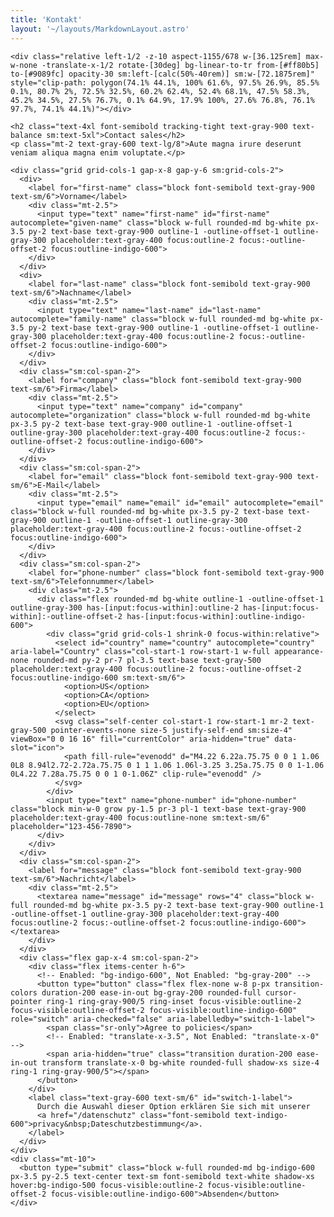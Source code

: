 ```yaml
---
title: 'Kontakt'
layout: '~/layouts/MarkdownLayout.astro'
---
```


<div class="px-6 py-24 bg-white isolate sm:py-32 lg:px-8">
  <div class="absolute inset-x-0 top-[-10rem] -z-10 transform-gpu overflow-hidden blur-3xl sm:top-[-20rem]" aria-hidden="true">

    <div class="relative left-1/2 -z-10 aspect-1155/678 w-[36.125rem] max-w-none -translate-x-1/2 rotate-[30deg] bg-linear-to-tr from-[#ff80b5] to-[#9089fc] opacity-30 sm:left-[calc(50%-40rem)] sm:w-[72.1875rem]" style="clip-path: polygon(74.1% 44.1%, 100% 61.6%, 97.5% 26.9%, 85.5% 0.1%, 80.7% 2%, 72.5% 32.5%, 60.2% 62.4%, 52.4% 68.1%, 47.5% 58.3%, 45.2% 34.5%, 27.5% 76.7%, 0.1% 64.9%, 17.9% 100%, 27.6% 76.8%, 76.1% 97.7%, 74.1% 44.1%)"></div>

  </div>
  <div class="max-w-2xl mx-auto text-center">

    <h2 class="text-4xl font-semibold tracking-tight text-gray-900 text-balance sm:text-5xl">Contact sales</h2>
    <p class="mt-2 text-gray-600 text-lg/8">Aute magna irure deserunt veniam aliqua magna enim voluptate.</p>

  </div>
  <form name="contact" action="/kontakt-erfolgreich" data-netlify="true" method="POST"  class="max-w-xl mx-auto mt-16 sm:mt-20">

    <div class="grid grid-cols-1 gap-x-8 gap-y-6 sm:grid-cols-2">
      <div>
        <label for="first-name" class="block font-semibold text-gray-900 text-sm/6">Vorname</label>
        <div class="mt-2.5">
          <input type="text" name="first-name" id="first-name" autocomplete="given-name" class="block w-full rounded-md bg-white px-3.5 py-2 text-base text-gray-900 outline-1 -outline-offset-1 outline-gray-300 placeholder:text-gray-400 focus:outline-2 focus:-outline-offset-2 focus:outline-indigo-600">
        </div>
      </div>
      <div>
        <label for="last-name" class="block font-semibold text-gray-900 text-sm/6">Nachname</label>
        <div class="mt-2.5">
          <input type="text" name="last-name" id="last-name" autocomplete="family-name" class="block w-full rounded-md bg-white px-3.5 py-2 text-base text-gray-900 outline-1 -outline-offset-1 outline-gray-300 placeholder:text-gray-400 focus:outline-2 focus:-outline-offset-2 focus:outline-indigo-600">
        </div>
      </div>
      <div class="sm:col-span-2">
        <label for="company" class="block font-semibold text-gray-900 text-sm/6">Firma</label>
        <div class="mt-2.5">
          <input type="text" name="company" id="company" autocomplete="organization" class="block w-full rounded-md bg-white px-3.5 py-2 text-base text-gray-900 outline-1 -outline-offset-1 outline-gray-300 placeholder:text-gray-400 focus:outline-2 focus:-outline-offset-2 focus:outline-indigo-600">
        </div>
      </div>
      <div class="sm:col-span-2">
        <label for="email" class="block font-semibold text-gray-900 text-sm/6">E-Mail</label>
        <div class="mt-2.5">
          <input type="email" name="email" id="email" autocomplete="email" class="block w-full rounded-md bg-white px-3.5 py-2 text-base text-gray-900 outline-1 -outline-offset-1 outline-gray-300 placeholder:text-gray-400 focus:outline-2 focus:-outline-offset-2 focus:outline-indigo-600">
        </div>
      </div>
      <div class="sm:col-span-2">
        <label for="phone-number" class="block font-semibold text-gray-900 text-sm/6">Telefonnummer</label>
        <div class="mt-2.5">
          <div class="flex rounded-md bg-white outline-1 -outline-offset-1 outline-gray-300 has-[input:focus-within]:outline-2 has-[input:focus-within]:-outline-offset-2 has-[input:focus-within]:outline-indigo-600">
            <div class="grid grid-cols-1 shrink-0 focus-within:relative">
              <select id="country" name="country" autocomplete="country" aria-label="Country" class="col-start-1 row-start-1 w-full appearance-none rounded-md py-2 pr-7 pl-3.5 text-base text-gray-500 placeholder:text-gray-400 focus:outline-2 focus:-outline-offset-2 focus:outline-indigo-600 sm:text-sm/6">
                <option>US</option>
                <option>CA</option>
                <option>EU</option>
              </select>
              <svg class="self-center col-start-1 row-start-1 mr-2 text-gray-500 pointer-events-none size-5 justify-self-end sm:size-4" viewBox="0 0 16 16" fill="currentColor" aria-hidden="true" data-slot="icon">
                <path fill-rule="evenodd" d="M4.22 6.22a.75.75 0 0 1 1.06 0L8 8.94l2.72-2.72a.75.75 0 1 1 1.06 1.06l-3.25 3.25a.75.75 0 0 1-1.06 0L4.22 7.28a.75.75 0 0 1 0-1.06Z" clip-rule="evenodd" />
              </svg>
            </div>
            <input type="text" name="phone-number" id="phone-number" class="block min-w-0 grow py-1.5 pr-3 pl-1 text-base text-gray-900 placeholder:text-gray-400 focus:outline-none sm:text-sm/6" placeholder="123-456-7890">
          </div>
        </div>
      </div>
      <div class="sm:col-span-2">
        <label for="message" class="block font-semibold text-gray-900 text-sm/6">Nachricht</label>
        <div class="mt-2.5">
          <textarea name="message" id="message" rows="4" class="block w-full rounded-md bg-white px-3.5 py-2 text-base text-gray-900 outline-1 -outline-offset-1 outline-gray-300 placeholder:text-gray-400 focus:outline-2 focus:-outline-offset-2 focus:outline-indigo-600"></textarea>
        </div>
      </div>
      <div class="flex gap-x-4 sm:col-span-2">
        <div class="flex items-center h-6">
          <!-- Enabled: "bg-indigo-600", Not Enabled: "bg-gray-200" -->
          <button type="button" class="flex flex-none w-8 p-px transition-colors duration-200 ease-in-out bg-gray-200 rounded-full cursor-pointer ring-1 ring-gray-900/5 ring-inset focus-visible:outline-2 focus-visible:outline-offset-2 focus-visible:outline-indigo-600" role="switch" aria-checked="false" aria-labelledby="switch-1-label">
            <span class="sr-only">Agree to policies</span>
            <!-- Enabled: "translate-x-3.5", Not Enabled: "translate-x-0" -->
            <span aria-hidden="true" class="transition duration-200 ease-in-out transform translate-x-0 bg-white rounded-full shadow-xs size-4 ring-1 ring-gray-900/5"></span>
          </button>
        </div>
        <label class="text-gray-600 text-sm/6" id="switch-1-label">
          Durch die Auswahl dieser Option erklären Sie sich mit unserer
          <a href="/datenschutz" class="font-semibold text-indigo-600">privacy&nbsp;Dateschutzbestimmung</a>.
        </label>
      </div>
    </div>
    <div class="mt-10">
      <button type="submit" class="block w-full rounded-md bg-indigo-600 px-3.5 py-2.5 text-center text-sm font-semibold text-white shadow-xs hover:bg-indigo-500 focus-visible:outline-2 focus-visible:outline-offset-2 focus-visible:outline-indigo-600">Absenden</button>
    </div>

  </form>
</div>
